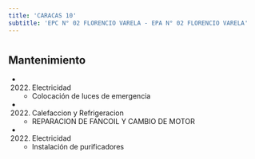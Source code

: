 ```yaml
---
title: 'CARACAS 10'
subtitle: 'EPC N° 02 FLORENCIO VARELA - EPA N° 02 FLORENCIO VARELA'
---
```


#


## Mantenimiento

*  (2022) Electricidad 
    + Colocación de luces de emergencia

*  (2022) Calefaccion y Refrigeracion 
    + REPARACION DE FANCOIL Y CAMBIO DE MOTOR

*  (2022) Electricidad 
    + Instalación de purificadores



